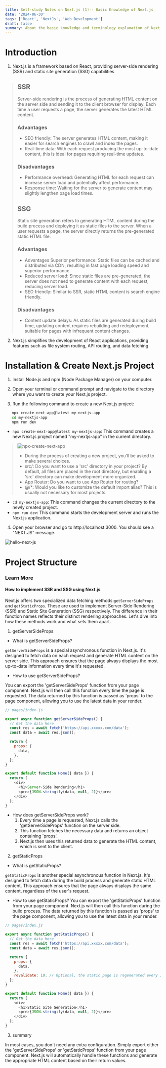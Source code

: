 ```yaml
---
title: Self-study Notes on Next.js (1)-- Basic Knowledge of Next.js
date: '2024-06-30'
tags: ['React', 'NextJs', 'Web Development']
draft: false
summary: About the basic knowledge and terminology explanation of Next.js, and quickly creating a Next.js project
---
```


# Introduction

1. Next.js is a framework based on React, providing server-side rendering (SSR) and static site generation (SSG) capabilities.

> ## SSR
> Server-side rendering is the process of generating HTML content on the server side and sending it to the client browser for display. Each time a user requests a page, the server generates the latest HTML content.
>
> ### Advantages
> - SEO friendly: The server generates HTML content, making it easier for search engines to crawl and index the pages.
> - Real-time data: With each request producing the most up-to-date content, this is ideal for pages requiring real-time updates.
> ### Disadvantages
> - Performance overhead: Generating HTML for each request can increase server load and potentially affect performance.
> - Response time: Waiting for the server to generate content may slightly lengthen page load times.
>
> ## SSG
> Static site generation refers to generating HTML content during the build process and deploying it as static files to the server. When a user requests a page, the server directly returns the pre-generated static HTML file.
> ### Advantages
> - Advantages Superior performance: Static files can be cached and distributed via CDN, resulting in fast page loading speed and superior performance.
> - Reduced server load: Since static files are pre-generated, the server does not need to generate content with each request, reducing server load.
> - SEO friendly: Similar to SSR, static HTML content is search engine friendly.
> ### Disadvantages
> - Content update delays: As static files are generated during build time, updating content requires rebuilding and redeployment, suitable for pages with infrequent content changes.

2. Next.js simplifies the development of React applications, providing features such as file system routing, API routing, and data fetching.

# Installation & Create Next.js Project

1. Install Node.js and npm (Node Package Manager) on your computer.

2. Open your terminal or command prompt and navigate to the directory where you want to create your Next.js project.

3. Run the following command to create a new Next.js project:

```bash
   npx create-next-app@latest my-nextjs-app
   cd my-nextjs-app
   npm run dev
```

-  `npx create-next-app@latest my-nextjs-app`: This command creates a new Next.js project named "my-nextjs-app" in the current directory.
> ![npx-create-next-app](/static/images/note/npx-create-next-app.png)
> - During the process of creating a new project, you'll be asked to make several choices.
> - src/: Do you want to use a 'src' directory in your project? By default, all files are placed in the root directory, but enabling a 'src' directory can make development more organized.
> - App Router: Do you want to use App Router for routing?
> - @/*: Would you like to customize the default import alias? This is usually not necessary for most projects.

-  `cd my-nextjs-app`: This command changes the current directory to the newly created project.
- `npm run dev`: This command starts the development server and runs the Next.js application.

4. Open your browser and go to http://localhost:3000. You should see a "NEXT.JS" message.

![hello-next-js](/static/images/note/my-nextjs-app.png)

# Project Structure




### Learn More

#### How to implement SSR and SSG using Next.js

Next.js offers two specialized data fetching methods:`getServerSideProps` and `getStaticProps`. These are used to implement Server-Side Rendering (SSR) and Static Site Generation (SSG) respectively. The difference in their function names reflects their distinct rendering approaches. Let's dive into how these methods work and what sets them apart.

1. getServerSideProps

- What is getServerSideProps?

`getServerSideProps` is a special asynchronous function in Next.js. It's designed to fetch data on each request and generate HTML content on the server side. This approach ensures that the page always displays the most up-to-date information every time it's requested.

- How to use getServerSideProps?

You can export the 'getServerSideProps' function from your page component. Next.js will then call this function every time the page is requested. The data returned by this function is passed as 'props' to the page component, allowing you to use the latest data in your render.

```javascript
// pages/index.js

export async function getServerSideProps() {
  // Get the data here
  const res = await fetch('https://api.xxxxx.com/data');
  const data = await res.json();

  return {
    props: {
      data,
    },
  };
}

export default function Home({ data }) {
  return (
    <div>
      <h1>Server-Side Rendering</h1>
      <pre>{JSON.stringify(data, null, 2)}</pre>
    </div>
  );
}
```

- How does getServerSideProps work?
    1. Every time a page is requested, Next.js calls the 'getServerSideProps' function on the server side.
    2. This function fetches the necessary data and returns an object containing 'props'.
    3. Next.js then uses this returned data to generate the HTML content, which is sent to the client.

2. getStaticProps

- What is getStaticProps?

`getStaticProps` is another special asynchronous function in Next.js. It's designed to fetch data during the build process and generate static HTML content. This approach ensures that the page always displays the same content, regardless of the user's request.

- How to use getStaticProps?
You can export the 'getStaticProps' function from your page component. Next.js will then call this function during the build process. The data returned by this function is passed as 'props' to the page component, allowing you to use the latest data in your render.
```javascript
// pages/index.js

export async function getStaticProps() {
  // Get the data here
  const res = await fetch('https://api.xxxxx.com/data');
  const data = await res.json();

  return {
    props: {
      data,
    },
    revalidate: 10, // Optional, the static page is regenerated every 10 seconds
  };
}

export default function Home({ data }) {
  return (
    <div>
      <h1>Static Site Generation</h1>
      <pre>{JSON.stringify(data, null, 2)}</pre>
    </div>
  );
}
```

3. summary

In most cases, you don't need any extra configuration. Simply export either the 'getServerSideProps' or 'getStaticProps' function from your page component. Next.js will automatically handle these functions and generate the appropriate HTML content based on their return values.